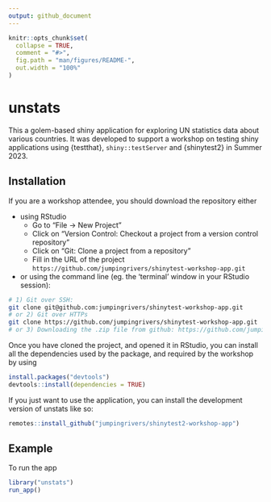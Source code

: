 ```yaml
---
output: github_document
---
```


<!-- README.md is generated from README.Rmd. Please edit that file -->

```r
knitr::opts_chunk$set(
  collapse = TRUE,
  comment = "#>",
  fig.path = "man/figures/README-",
  out.width = "100%"
)
```

# unstats

<!-- badges: start -->
<!-- badges: end -->

This a golem-based shiny application for exploring UN statistics data about various countries. It
was developed to support a workshop on testing shiny applications using {testthat},
`shiny::testServer` and {shinytest2} in Summer 2023.

## Installation

If you are a workshop attendee, you should download the repository either

- using RStudio
  - Go to "File -> New Project"
  - Click on "Version Control: Checkout a project from a version control repository"
  - Click on "Git: Clone a project from a repository"
  - Fill in the URL of the project `https://github.com/jumpingrivers/shinytest-workshop-app.git`
  
- or using the command line (eg. the 'terminal' window in your RStudio session):

```bash
# 1) Git over SSH:
git clone git@github.com:jumpingrivers/shinytest-workshop-app.git
# or 2) Git over HTTPs
git clone https://github.com/jumpingrivers/shinytest-workshop-app.git
# or 3) Downloading the .zip file from github: https://github.com/jumpingrivers/shinytest-workshop-app
```

Once you have cloned the project, and opened it in RStudio, you can install all the dependencies
used by the package, and required by the workshop by using

```r
install.packages("devtools")
devtools::install(dependencies = TRUE)
```

If you just want to use the application, you can install the development version of unstats like so:

```r
remotes::install_github("jumpingrivers/shinytest2-workshop-app")
```

## Example

To run the app

```r
library("unstats")
run_app()
```
